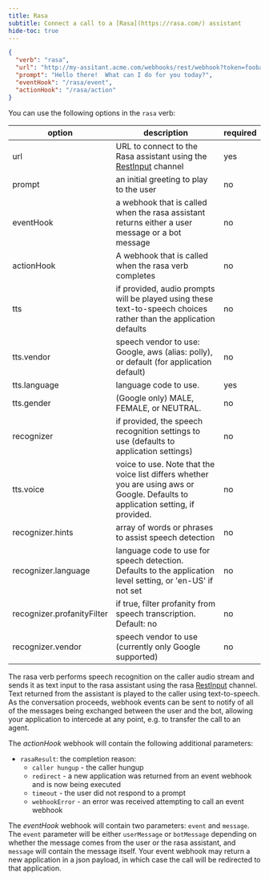 ```yaml
---
title: Rasa
subtitle: Connect a call to a [Rasa](https://rasa.com/) assistant
hide-toc: true
---
```


```json
{
  "verb": "rasa",
  "url": "http://my-assitant.acme.com/webhooks/rest/webhook?token=foobarbazzle",
  "prompt": "Hello there!  What can I do for you today?",
  "eventHook": "/rasa/event",
  "actionHook": "/rasa/action"
}
```

You can use the following options in the `rasa` verb:

| option        | description | required  |
| ------------- |-------------| -----|
| url | URL to connect to the Rasa assistant using the [RestInput](https://rasa.com/docs/rasa/connectors/your-own-website) channel | yes |
| prompt | an initial greeting to play to the user | no |
| eventHook | a webhook that is called when the rasa assistant returns either a user message or a bot message | no |
| actionHook | A webhook that is called when the rasa verb completes | no |
| tts | if provided, audio prompts will be played using these text-to-speech choices rather than the application defaults | no |
| tts.vendor | speech vendor to use: Google, aws (alias: polly), or default (for application default) | no |
| tts.language | language code to use.  | yes |
| tts.gender | (Google only) MALE, FEMALE, or NEUTRAL.  | no |
| recognizer | if provided, the speech recognition settings to use (defaults to application settings) | no |
| tts.voice | voice to use.  Note that the voice list differs whether you are using aws or Google. Defaults to application setting, if provided. | no |
| recognizer.hints | array of words or phrases to assist speech detection | no |
| recognizer.language | language code to use for speech detection.  Defaults to the application level setting, or 'en-US' if not set | no |
| recognizer.profanityFilter | if true, filter profanity from speech transcription.  Default:  no| no |
| recognizer.vendor | speech vendor to use (currently only Google supported) | no |

The rasa verb performs speech recognition on the caller audio stream and sends it as text input to the rasa assistant using the rasa [RestInput](https://rasa.com/docs/rasa/connectors/your-own-website) channel.  Text returned from the assistant is played to the caller using text-to-speech.  As the conversation proceeds, webhook events can be sent to notify of all of the messages being exchanged between the user and the bot, allowing your application to intercede at any point, e.g. to transfer the call to an agent.

The *actionHook* webhook will contain the following additional parameters:

- `rasaResult`: the completion reason:
    - `caller hungup` - the caller hungup
    - `redirect` - a new application was returned from an event webhook and is now being executed
    - `timeout` - the user did not respond to a prompt
    - `webhookError` - an error was received attempting to call an event webhook

The *eventHook* webhook will contain two parameters: `event` and `message`.  The `event` parameter will be either `userMessage` or `botMessage` depending on whether the message comes from the user or the rasa assistant, and `message` will contain the message itself.  Your event webhook may return a new application in a json payload, in which case the call will be redirected to that application.

